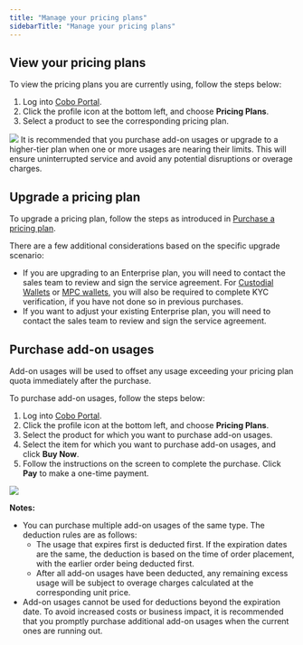 ```yaml
---
title: "Manage your pricing plans"
sidebarTitle: "Manage your pricing plans"
---
```


## View your pricing plans

To view the pricing plans you are currently using, follow the steps below:

1. Log into [Cobo Portal](https://portal.cobo.com/login).
2. Click the profile icon at the bottom left, and choose **Pricing Plans**.
3. Select a product to see the corresponding pricing plan.
<img src="/en/images/bills-and-payments/view.png" className="screenshot_full_screen"/>
It is recommended that you purchase add-on usages or upgrade to a higher-tier plan when one or more usages are nearing their limits. This will ensure uninterrupted service and avoid any potential disruptions or overage charges.

## Upgrade a pricing plan
To upgrade a pricing plan, follow the steps as introduced in [Purchase a pricing plan](/en/portal/bills-and-payments/purchase-pricing-plan).

There are a few additional considerations based on the specific upgrade scenario:
- If you are upgrading to an Enterprise plan, you will need to contact the sales team to review and sign the service agreement. For [Custodial Wallets](/en/portal/custodial-wallets/introduction) or [MPC wallets](/en/portal/mpc-wallets/introduction), you will also be required to complete KYC verification, if you have not done so in previous purchases.
- If you want to adjust your existing Enterprise plan, you will need to contact the sales team to review and sign the service agreement.

## Purchase add-on usages
Add-on usages will be used to offset any usage exceeding your pricing plan quota immediately after the purchase.

To purchase add-on usages, follow the steps below:
1. Log into [Cobo Portal](https://portal.cobo.com/login).
2. Click the profile icon at the bottom left, and choose **Pricing Plans**.
3. Select the product for which you want to purchase add-on usages.
4. Select the item for which you want to purchase add-on usages, and click **Buy Now**.
5. Follow the instructions on the screen to complete the purchase. Click **Pay** to make a one-time payment.

<img src="/en/images/bills-and-payments/add-on.png" className="screenshot_full_screen"/>

**Notes:**
- You can purchase multiple add-on usages of the same type. The deduction rules are as follows:	
  - The usage that expires first is deducted first. If the expiration dates are the same, the deduction is based on the time of order placement, with the earlier order being deducted first.
  - After all add-on usages have been deducted, any remaining excess usage will be subject to overage charges calculated at the corresponding unit price.
- Add-on usages cannot be used for deductions beyond the expiration date. To avoid increased costs or business impact, it is recommended that you promptly purchase additional add-on usages when the current ones are running out.
